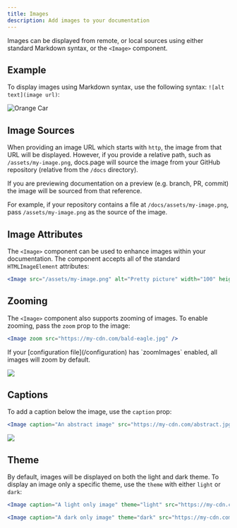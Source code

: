 ```yaml
---
title: Images
description: Add images to your documentation
---
```


Images can be displayed from remote, or local sources using either standard Markdown syntax,
or the `<Image>` component.

## Example

To display images using Markdown syntax, use the following syntax: `![alt text](image url)`:

![Orange Car](https://images.unsplash.com/photo-1671483579112-0872cb05978f?ixlib=rb-4.0.3&ixid=MnwxMjA3fDB8MHxwaG90by1wYWdlfHx8fGVufDB8fHx8&auto=format&fit=crop&w=1469&q=80)

## Image Sources

When providing an image URL which starts with `http`, the image from that URL will be displayed. However,
if you provide a relative path, such as `/assets/my-image.png`, docs.page will source the image from your
GitHub repository (relative from the `/docs` directory).

If you are previewing documentation on a preview (e.g. branch, PR, commit) the image will be sourced from
that reference.

For example, if your repository contains a file at `/docs/assets/my-image.png`, pass `/assets/my-image.png`
as the source of the image.

## Image Attributes

The `<Image>` component can be used to enhance images within your documentation. The component accepts
all of the standard `HTMLImageElement` attributes:

```jsx
<Image src="/assets/my-image.png" alt="Pretty picture" width="100" height="100" />
```

## Zooming

The `<Image>` component also supports zooming of images. To enable zooming, pass the `zoom` prop to the
image:

```jsx
<Image zoom src="https://my-cdn.com/bald-eagle.jpg" />
```

<Info>
  If your [configuration file](/configuration) has `zoomImages` enabled, all images will zoom by
  default.
</Info>

<Image
  zoom
  src="https://images.unsplash.com/photo-1671471433724-8de50b3f45f7?ixlib=rb-4.0.3&ixid=MnwxMjA3fDB8MHxwaG90by1wYWdlfHx8fGVufDB8fHx8&auto=format&fit=crop&w=1472&q=80"
/>

## Captions

To add a caption below the image, use the `caption` prop:

```jsx
<Image caption="An abstract image" src="https://my-cdn.com/abstract.jpg" />
```

<Image
  caption="An abstract image"
  src="https://images.unsplash.com/photo-1671519821564-ced7e41ee7ae?ixlib=rb-4.0.3&ixid=MnwxMjA3fDB8MHxwaG90by1wYWdlfHx8fGVufDB8fHx8&auto=format&fit=crop&w=1364&q=80"
/>

## Theme

By default, images will be displayed on both the light and dark theme. To display an image only a specific
theme, use the `theme` with either `light` or `dark`:

```jsx
<Image caption="A light only image" theme="light" src="https://my-cdn.com/abstract-light.jpg" />

<Image caption="A dark only image" theme="dark" src="https://my-cdn.com/abstract-dark.jpg" />
```